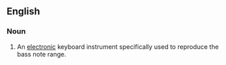 ==English==

===Noun===
{{en-noun|head=[[keyboard]] [[bass]]|keyboard basses}}

# {{lb|en|musical instruments}} An [[electronic]] keyboard instrument specifically used to reproduce the bass note range.